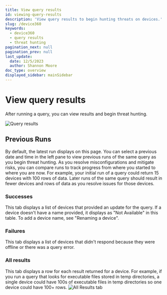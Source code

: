 ```yaml
---
title: View query results
id: viewing-query-results
description: 'View query results to begin hunting threats on devices.'
slug: /device360
keywords:
  - device360
  - query results
  - threat hunting
pagination_next: null
pagination_prev: null
last_update:
  date: 12/5/2023
  author: Shannon Moore
doc_type: overview
displayed_sidebar: mainSidebar
---
```

# View query results
After running a query, you can view results and begin threat hunting.

![Query results]("../images/devices/DQ-Query-Result-Success.png")

## Previous Runs

By default, the latest run displays on this page. You can select a previous date and time in the left pane to view previous runs of the same query as you begin threat hunting. As you resolve misconfigurations and mitigate risks, you can compare runs to track progress from where you started to where you are now. For example, your initial run of a query could return 15 devices with 100 rows of data. Later runs of the same query should result in fewer devices and rows of data as you resolve issues for those devices.

### Successes

This tab displays a list of devices that provided an update for the query. If a device doesn't have a name provided, it displays as "Not Available" in this table. To add a device name, see "Renaming a device".

### Failures

This tab displays a list of devices that didn't respond because they were offline or there was a query error.

### All results

This tab displays a row for each result returned for a device. For example, if you run a query that looks for executable files stored in temp directories, a single device could have 100s of executable files in temp directories so one device could have 100+ rows.
![All Results tab]("../images/devices/DQ-all-results.png")